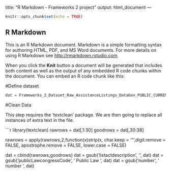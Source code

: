 
title: "R Markdown - Frameworks 2 project"
output: html_document
---

```r
knitr::opts_chunk$set(echo = TRUE)
```

## R Markdown

This is an R Markdown document. Markdown is a simple formatting syntax for authoring HTML, PDF, and MS Word documents. For more details on using R Markdown see <http://rmarkdown.rstudio.com>.

When you click the **Knit** button a document will be generated that includes both content as well as the output of any embedded R code chunks within the document. You can embed an R code chunk like this:

#Define dataset

```r
dat = Frameworks_2_Dataset_Raw_AssistanceListings_DataGov_PUBLIC_CURRENT
```

#Clean Data

This step requires the 'textclean' package.  We are then going to replace all instances of extra text in the file.

```r
library(textclean)
rawrows = dat[,1:30]
goodrows = dat[,30:38]

rawrows = apply(rawrows,2,function(x)strip(x, char.keep = '"',digit.remove = FALSE, apostrophe.remove = FALSE, lower.case = FALSE)

dat = cbind(rawrows,goodrows)
dat = gsub('listactdescription', '', dat)
dat = gsub('publicLawcongressCode', ' Public Law ', dat)
dat = gsub('number', ' number ', dat)